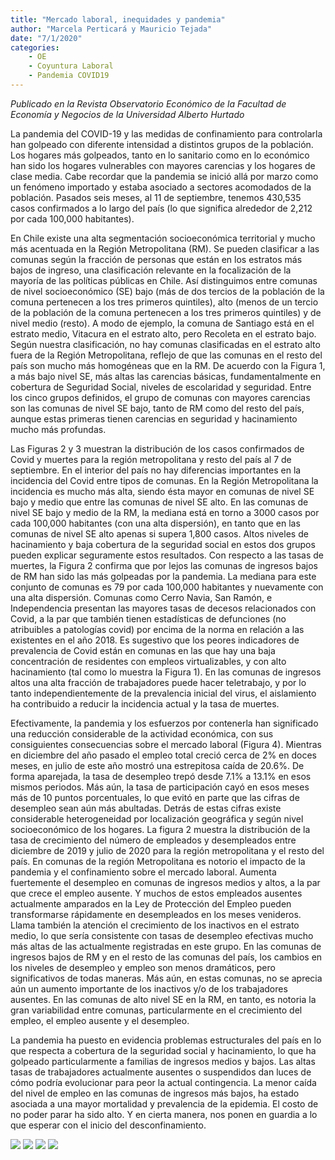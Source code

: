 ```yaml
---
title: "Mercado laboral, inequidades y pandemia"
author: "Marcela Perticará y Mauricio Tejada"
date: "7/1/2020"
categories:
    - OE
    - Coyuntura Laboral
    - Pandemia COVID19
---
```


*Publicado en la Revista Observatorio Económico de la Facultad de Economía y Negocios de la Universidad Alberto Hurtado*

La pandemia del COVID-19 y las medidas de confinamiento para controlarla han golpeado con diferente intensidad a distintos grupos de la población. Los hogares más golpeados, tanto en lo sanitario como en lo económico han sido los hogares vulnerables con mayores carencias y los hogares de clase media. Cabe recordar que la pandemia se inició allá por marzo como un fenómeno importado y estaba asociado a sectores acomodados de la población. Pasados seis meses, al 11 de septiembre, tenemos 430,535 casos confirmados a lo largo del país (lo que significa alrededor de 2,212 por cada 100,000 habitantes). 

En Chile existe una alta segmentación socioeconómica territorial y mucho más acentuada en la Región Metropolitana (RM). Se pueden clasificar a las comunas según la fracción de personas que están en los estratos más bajos de ingreso, una clasificación relevante en la focalización de la mayoría de las políticas públicas en Chile. Así distinguimos entre comunas de nivel socioeconómico (SE) bajo (más de dos tercios de la población de la comuna pertenecen a los tres primeros quintiles), alto (menos de un tercio de la población de la comuna pertenecen a los tres primeros quintiles) y de nivel medio (resto). A modo de ejemplo, la comuna de Santiago está en el estrato medio, Vitacura en el estrato alto, pero Recoleta en el estrato bajo. Según nuestra clasificación, no hay comunas clasificadas en el estrato  alto fuera de la Región Metropolitana, reflejo de que las comunas en el resto del país son mucho más homogéneas que en la RM. De acuerdo con la Figura 1, a más bajo nivel SE, más altas las carencias básicas, fundamentalmente en cobertura de Seguridad Social, niveles de escolaridad y seguridad. Entre los cinco grupos definidos, el grupo de comunas con mayores carencias son las comunas de nivel SE bajo, tanto de RM como del resto del país, aunque estas primeras tienen carencias en seguridad y hacinamiento mucho más profundas. 

Las Figuras 2 y 3 muestran la distribución de los casos confirmados de Covid y muertes para la región metropolitana y resto del país al 7 de septiembre. En el interior del país no hay diferencias importantes en la incidencia del Covid entre tipos de comunas. En la Región Metropolitana la incidencia es mucho más alta, siendo ésta mayor en comunas de nivel SE bajo y medio que entre las comunas de nivel SE alto. En las comunas de nivel SE bajo y medio de la RM, la mediana está en torno a 3000 casos por cada 100,000 habitantes (con una alta dispersión), en tanto que en las comunas de nivel SE alto apenas si supera 1,800 casos. Altos niveles de hacinamiento y baja cobertura de la seguridad social en estos dos grupos pueden explicar seguramente estos resultados. Con respecto a las tasas de muertes, la Figura 2 confirma que por lejos las comunas de ingresos bajos de RM han sido las más golpeadas por la pandemia. La mediana para este conjunto de comunas es 79 por cada 100,000 habitantes y nuevamente con una alta dispersión. Comunas como Cerro Navia, San Ramón, e Independencia presentan las mayores tasas de decesos relacionados con Covid, a la par que también tienen estadísticas de defunciones (no atribuibles a patologías covid) por encima de la norma en relación a las existentes en el año 2018. Es sugestivo que los peores indicadores de prevalencia de Covid están en comunas en las que hay una baja concentración de residentes con empleos virtualizables, y con alto hacinamiento (tal como lo muestra la Figura 1). En las comunas de ingresos altos una alta fracción de trabajadores puede hacer teletrabajo, y por lo tanto independientemente de la prevalencia inicial del virus, el aislamiento ha contribuido a reducir la incidencia actual y la tasa de muertes.

Efectivamente, la pandemia y los esfuerzos por contenerla han significado una reducción considerable de la actividad económica, con sus consiguientes consecuencias sobre el mercado laboral (Figura 4). Mientras en diciembre del año pasado el empleo total creció cerca de 2% en doces meses, en julio de este año mostró una estrepitosa caída de 20.6%. De forma aparejada, la tasa de desempleo trepó desde 7.1% a 13.1% en esos mismos periodos. Más aún, la tasa de participación cayó en esos meses más de 10 puntos porcentuales, lo que evitó en parte que las cifras de desempleo sean aún más abultadas. Detrás de estas cifras existe considerable heterogeneidad por localización geográfica y según nivel socioeconómico de los hogares. La figura 2 muestra la distribución de la tasa de crecimiento del número de empleados y desempleados entre diciembre de 2019 y julio de 2020 para la región metropolitana y el resto del país. En comunas de la región Metropolitana es notorio el impacto de la pandemia y el confinamiento sobre el mercado laboral. Aumenta fuertemente el desempleo en comunas de ingresos medios y altos, a la par que crece el empleo ausente. Y muchos de estos empleados ausentes actualmente amparados en la Ley de Protección del Empleo pueden transformarse rápidamente en desempleados en los meses venideros. Llama también la atención el crecimiento de los inactivos en el estrato medio, lo que sería consistente con tasas de desempleo efectivas mucho más altas de las actualmente registradas en este grupo. En las comunas de ingresos bajos de RM y en el resto de las comunas del país, los cambios en los niveles de desempleo y empleo son menos dramáticos, pero significativos de todas maneras. Más aún, en estas comunas, no se aprecia aún un aumento importante de los inactivos y/o de los trabajadores ausentes. En las comunas de alto nivel SE en la RM, en tanto, es notoria la gran variabilidad entre comunas, particularmente en el crecimiento del empleo, el empleo ausente  y el desempleo.

La pandemia ha puesto en evidencia problemas estructurales del país en lo que respecta a cobertura de la seguridad social y hacinamiento, lo que ha golpeado particularmente a familias de ingresos medios y bajos. Las altas tasas de trabajadores actualmente ausentes o suspendidos dan luces de cómo podría evolucionar para peor la actual contingencia. La menor caída del nivel de empleo en las comunas de ingresos más bajos, ha estado asociada a una mayor mortalidad y prevalencia de la epidemia. El costo de no poder parar ha sido alto. Y en cierta manera, nos ponen en guardia a lo que esperar con el inicio del desconfinamiento.

![](/images_posts/ineq_pandemia_fig1.png)
![](/images_posts/ineq_pandemia_fig2.png)
![](/images_posts/ineq_pandemia_fig3.png)
![](/images_posts/ineq_pandemia_fig4.png)